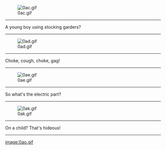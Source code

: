 [[Image:0ac.gif]]

----
A young boy using stocking garders?

----
[[Image:0ad.gif]]

----
Choke, cough, choke, gag!

----
[[Image:0ae.gif]]

----
So what's the electric part?

----
[[Image:0ak.gif]]

----
On a child? That's hideous!

----
[[image:0ao.gif]]
{{catneeded}}